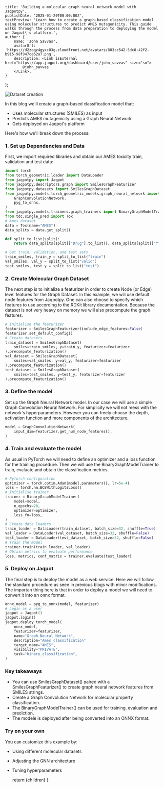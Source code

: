 
    title: 'Building a molecular graph neural network model with Jaqpotpy',
    publishDate: '2025-01-20T00:00:00Z',
    textPreview: 'Learn how to create a graph-based classification model using molecular structures to predict AMES mutagenicity. This guide walks through the process from data preparation to deploying the model on Jaqpot\'s platform.',
    author: {
        name: 'John Savvas',
        avatarUrl: 'https://d2zoqz4gyxc03g.cloudfront.net/avatars/803cc542-5dc8-42f2-b915-98f947ce62a7.png',
        description: <Link isExternal href="https://app.jaqpot.org/dashboard/user/john_savvas" size="sm">
            @john_savvas
        </Link>,
    }
};

![Dataset creation](/graph-neural-network-blog.png)

In this blog we'll create a graph-based classification model that:

* Uses molecular structures (SMILES) as input
* Predicts AMES mutagenicity using a Graph Neural Network
* Gets deployed on Jaqpot's platform

Here's how we'll break down the process:
### 1. Set up Dependencies and Data
First, we import required libraries and obtain our AMES toxicity train, validation and test data:
```python
import torch
from torch_geometric.loader import DataLoader
from jaqpotpy import Jaqpot
from jaqpotpy.descriptors.graph import SmilesGraphFeaturizer
from jaqpotpy.datasets import SmilesGraphDataset
from jaqpotpy.models.torch_geometric_models.graph_neural_network import (
    GraphConvolutionNetwork,
    pyg_to_onnx,
)
from jaqpotpy.models.trainers.graph_trainers import BinaryGraphModelTrainer
from tdc.single_pred import Tox
# Ames dataset
data = Tox(name="AMES")
data_splits = data.get_split()

def split_to_list(split):
    return data_splits[split]["Drug"].to_list(), data_splits[split]["Y"].to_list()

# Get train, validation, and test sets
train_smiles, train_y = split_to_list("train")
val_smiles, val_y = split_to_list("valid")
test_smiles, test_y = split_to_list("test")
```
### 2. Create Molecular Graph Dataset
The next step is to initialize a featurizer in order to create Node (or Edge) level features for the Graph Dataset. In this example, we will use default node features from Jaqpotpy. One can also choose to specify which  features to use according to the RDKit library documentation. Because the dataset is not very heavy on memory we will also precompute the graph features.
```python
# Initialise the featurizer
featurizer = SmilesGraphFeaturizer(include_edge_features=False)
featurizer.set_default_config()
# Create datasets
train_dataset = SmilesGraphDataset(
    smiles=train_smiles, y=train_y, featurizer=featurizer
).precompute_featurization()
val_dataset = SmilesGraphDataset(
    smiles=val_smiles, y=val_y, featurizer=featurizer
).precompute_featurization()
test_dataset = SmilesGraphDataset(
    smiles=test_smiles, y=test_y, featurizer=featurizer
).precompute_featurization()
```
### 3. Define the model
Set up the Graph Neural Network model. In our case we will use a simple Graph Convolution Neural Network. For simplicity we will not mess with the network's hyperparameters. However you can freely choose the depth, activation function and more components of the architecture.
```python
model = GraphConvolutionNetwork(
    input_dim=featurizer.get_num_node_features(),
)
```

### 4. Train and evaluate the model
As usual in PyTorch we will need to define an optimizer and a loss function for the training procedure. Then we will use the BinaryGraphModelTrainer to train, evaluate and obtain the classification metrics.
```python
# Pytorch configuration
optimizer = torch.optim.Adam(model.parameters(), lr=5e-4)
loss = torch.nn.BCEWithLogitsLoss()
# Initialise trainer
trainer = BinaryGraphModelTrainer(
    model=model,
    n_epochs=20,
    optimizer=optimizer,
    loss_fn=loss,
)
# Create data loaders
train_loader = DataLoader(train_dataset, batch_size=32, shuffle=True)
val_loader = DataLoader(val_dataset, batch_size=32, shuffle=False)
test_loader = DataLoader(test_dataset, batch_size=32, shuffle=False)
# Train the model
trainer.train(train_loader, val_loader)
# Obtain metrics to evaluate performance
loss, metrics, conf_matrix = trainer.evaluate(test_loader)
```

### 5. Deploy on Jaqpot
The final step  is to deploy the model as a web service. Here we will follow the standard procedure as seen in previous blogs with minor modifications. The importan thing here is that in order to deploy a model we will need to convert it into an onnx format.
```python
onnx_model = pyg_to_onnx(model, featurizer)
# Login as a user
jaqpot = Jaqpot()
jaqpot.login()
jaqpot.deploy_torch_model(
    onnx_model,
    featurizer=featurizer,
    name="Graph Neural Network",
    description="Ames classification"
    target_name="AMES",
    visibility="PRIVATE",
    task="binary_classification",
)
```
### Key takeaways

* You can use SmilesGraphDataset() paired with a SmilesGraphFeaturizer() to create graph neural network features from SMILES strings.
* Create a Graph Convolution Network for molecular property classification.
* The BinaryGraphModelTrainer() can be used for training, evaluation and prediction.
* The modele is deployed after being converted into an ONNX format.

### Try on your own
You can customize this example by:
* Using different molecular datasets
* Adjusting the GNN architecture
* Tuning hyperparameters

    return <MdxLayout metadata={metadata}>{children}</MdxLayout>
}
